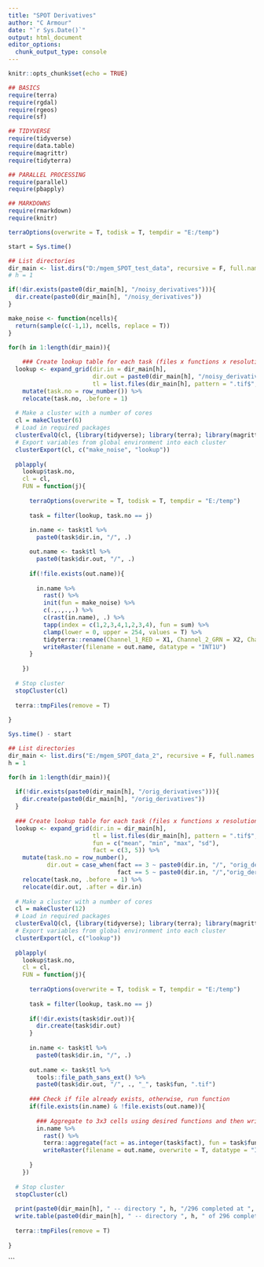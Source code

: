 ```yaml
---
title: "SPOT Derivatives"
author: "C Armour"
date: "`r Sys.Date()`"
output: html_document
editor_options: 
  chunk_output_type: console
---
```


```r

knitr::opts_chunk$set(echo = TRUE)

## BASICS
require(terra)
require(rgdal)
require(rgeos)
require(sf)

## TIDYVERSE
require(tidyverse)
require(data.table)
require(magrittr)
require(tidyterra)

## PARALLEL PROCESSING
require(parallel)
require(pbapply)

## MARKDOWNS
require(rmarkdown)
require(knitr)

terraOptions(overwrite = T, todisk = T, tempdir = "E:/temp")

```

```r

start = Sys.time()

## List directories
dir_main <- list.dirs("D:/mgem_SPOT_test_data", recursive = F, full.names = T)
# h = 1

if(!dir.exists(paste0(dir_main[h], "/noisy_derivatives"))){
  dir.create(paste0(dir_main[h], "/noisy_derivatives"))
}

make_noise <- function(ncells){
  return(sample(c(-1,1), ncells, replace = T))
}

for(h in 1:length(dir_main)){
  
    ### Create lookup table for each task (files x functions x resolutions)
  lookup <- expand_grid(dir.in = dir_main[h],
                        dir.out = paste0(dir_main[h], "/noisy_derivatives"),
                        tl = list.files(dir_main[h], pattern = ".tif$", full.names = F)) %>%
    mutate(task.no = row_number()) %>%
    relocate(task.no, .before = 1)
  
  # Make a cluster with a number of cores
  cl = makeCluster(6)
  # Load in required packages
  clusterEvalQ(cl, {library(tidyverse); library(terra); library(magrittr); library(tidyterra)})
  # Export variables from global environment into each cluster
  clusterExport(cl, c("make_noise", "lookup"))
  
  pblapply(
    lookup$task.no,
    cl = cl,
    FUN = function(j){
      
      terraOptions(overwrite = T, todisk = T, tempdir = "E:/temp")
      
      task = filter(lookup, task.no == j)
      
      in.name <- task$tl %>%
        paste0(task$dir.in, "/", .)

      out.name <- task$tl %>%
        paste0(task$dir.out, "/", .)
      
      if(!file.exists(out.name)){
        
        in.name %>%
          rast() %>%
          init(fun = make_noise) %>%
          c(.,.,.,.) %>%
          c(rast(in.name), .) %>%
          tapp(index = c(1,2,3,4,1,2,3,4), fun = sum) %>%
          clamp(lower = 0, upper = 254, values = T) %>%
          tidyterra::rename(Channel_1_RED = X1, Channel_2_GRN = X2, Channel_3_BLU = X3, Channel_4_NIR = X4) %>%
          writeRaster(filename = out.name, datatype = "INT1U")
      }
      
    })
  
  # Stop cluster
  stopCluster(cl)
  
  terra::tmpFiles(remove = T)
  
}

Sys.time() - start


```


```r

## List directories
dir_main <- list.dirs("E:/mgem_SPOT_data_2", recursive = F, full.names = T)
h = 1

for(h in 1:length(dir_main)){
  
  if(!dir.exists(paste0(dir_main[h], "/orig_derivatives"))){
    dir.create(paste0(dir_main[h], "/orig_derivatives"))
  }
  
  ### Create lookup table for each task (files x functions x resolutions)
  lookup <- expand_grid(dir.in = dir_main[h],
                        tl = list.files(dir_main[h], pattern = ".tif$", full.names = F),
                        fun = c("mean", "min", "max", "sd"),
                        fact = c(3, 5)) %>%
    mutate(task.no = row_number(),
           dir.out = case_when(fact == 3 ~ paste0(dir.in, "/", "orig_derivatives/res_4p5"),
                               fact == 5 ~ paste0(dir.in, "/","orig_derivatives/res_7p5"))) %>%
    relocate(task.no, .before = 1) %>%
    relocate(dir.out, .after = dir.in)
  
  # Make a cluster with a number of cores
  cl = makeCluster(12)
  # Load in required packages
  clusterEvalQ(cl, {library(tidyverse); library(terra); library(magrittr); library(tidyterra)})
  # Export variables from global environment into each cluster
  clusterExport(cl, c("lookup"))
  
  pblapply(
    lookup$task.no,
    cl = cl,
    FUN = function(j){
      
      terraOptions(overwrite = T, todisk = T, tempdir = "E:/temp")
      
      task = filter(lookup, task.no == j)
      
      if(!dir.exists(task$dir.out)){
        dir.create(task$dir.out)
      }
      
      in.name <- task$tl %>%
        paste0(task$dir.in, "/", .)
      
      out.name <- task$tl %>%
        tools::file_path_sans_ext() %>%
        paste0(task$dir.out, "/", ., "_", task$fun, ".tif")
      
      ### Check if file already exists, otherwise, run function
      if(file.exists(in.name) & !file.exists(out.name)){
        
        ### Aggregate to 3x3 cells using desired functions and then write to output dir
        in.name %>%
          rast() %>%
          terra::aggregate(fact = as.integer(task$fact), fun = task$fun) %>%
          writeRaster(filename = out.name, overwrite = T, datatype = "INT1U")
        
      }
    })
  
  # Stop cluster
  stopCluster(cl)
  
  print(paste0(dir_main[h], " -- directory ", h, "/296 completed at ", Sys.time()))
  write.table(paste0(dir_main[h], " -- directory ", h, " of 296 completed at ", Sys.time()), file = "E:/mgem_SPOT_data_2/progress.txt", append = T, quote = F, col.names = F)
  
  terra::tmpFiles(remove = T)
  
}


```


```

